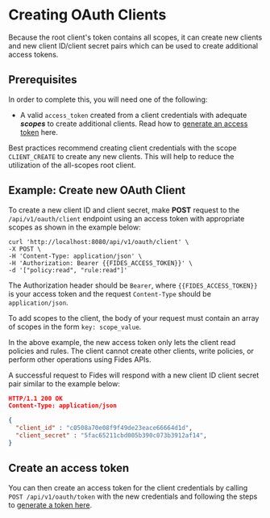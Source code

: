 
# Creating OAuth Clients

Because the root client's token contains all scopes, it can create new clients and new client ID/client secret pairs which can be used to create additional access tokens.


## Prerequisites

In order to complete this, you will need one of the following:

* A valid `access_token` created from a client credentials with adequate _**scopes**_ to create additional clients. Read how to [generate an access token](/dev-docs/configuration/oauth/generating-tokens) here.

<Callout>Best practices recommend creating client credentials with the scope `CLIENT_CREATE` to create any new clients. This will help to reduce the utilization of the all-scopes root client.</Callout>

## Example: Create new OAuth Client
To create a new client ID and client secret, make **POST** request to the `/api/v1/oauth/client` endpoint using an access token with appropriate scopes as shown in the example below:

```console filename="POST /api/v1/oauth/client"
curl 'http://localhost:8080/api/v1/oauth/client' \
-X POST \
-H 'Content-Type: application/json' \
-H 'Authorization: Bearer {{FIDES_ACCESS_TOKEN}}' \
-d '["policy:read", "rule:read"]'
```

The Authorization header should be `Bearer`, where `{{FIDES_ACCESS_TOKEN}}` is your access token and the request `Content-Type` should be `application/json`.

To add scopes to the client, the body of your request must contain an array of scopes in the form `key: scope_value`.

In the above example, the new access token only lets the client read policies and rules. The client cannot create other clients, write policies, or perform other operations using Fides APIs. 

A successful request to Fides will respond with a new client ID client secret pair similar to the example below:

```json filename="New OAuth Client Response"
HTTP/1.1 200 OK
Content-Type: application/json

{
  "client_id" : "c0508a70e08f9f49de23eace66664d1d",
  "client_secret" : "5fac65211cbd005b390c073b3912af14",
}
```
## Create an access token

You can then create an access token for the client credentials by calling `POST /api/v1/oauth/token` with the new credentials and following the steps to [generate a token here](/dev-docs/configuration/oauth/generating-tokens).
